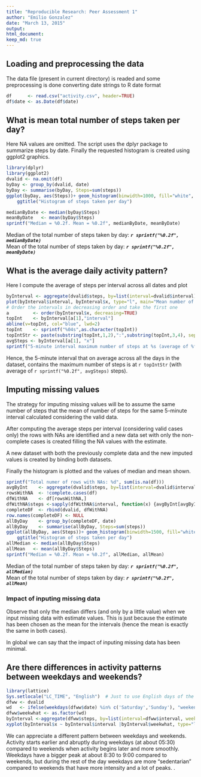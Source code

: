 ```yaml
---
title: "Reproducible Research: Peer Assessment 1"
author: "Emilio Gonzalez"
date: "March 13, 2015"
output:     
html_document:
keep_md: true
---
```



## Loading and preprocessing the data
The data file (present in current directory) is readed and some preprocessing is done converting date strings to R date format
```r
df      <- read.csv("activity.csv", header=TRUE)
df$date <- as.Date(df$date)
```
## What is mean total number of steps taken per day?
Here NA values are omitted. The script uses the dplyr package to summarize steps by date.
Finally the requested histogram is created using ggplot2 graphics.

```r
library(dplyr)
library(ggplot2)
dvalid <- na.omit(df)
byDay <- group_by(dvalid, date)
byDay <- summarise(byDay, Steps=sum(steps))
ggplot(byDay, aes(Steps))+ geom_histogram(binwidth=1000, fill="white", colour="black") +
    ggtitle("Histogram of steps taken per day") 

medianByDate <- median(byDay$Steps)
meanByDate   <- mean(byDay$Steps)
sprintf("Median = %0.2f. Mean = %0.2f", medianByDate, meanByDate)
```
Median of the total number of steps taken by day: ***`r sprintf("%0.2f", medianByDate)`***   
Mean of the total number of steps taken by day: ***`r sprintf("%0.2f", meanByDate)`*** 

## What is the average daily activity pattern?
Here I compute the average of steps per interval across all dates and plot
```r
byInterval <- aggregate(dvalid$steps, by=list(interval=dvalid$interval), FUN=mean)
plot(byInterval$interval, byInterval$x, type="l", main="Mean number of steps per interval (across all days)", xlab="Interval", ylab="Mean number of steps")
# Order the intervals in decreasing order and take the first one
a         <- order(byInterval$x, decreasing=TRUE)
topInt    <- byInterval[a[1],"interval"]
abline(v=topInt, col="blue", lwd=2)
topInt    <- sprintf("%04s",as.character(topInt))
topIntStr <- paste(substring(topInt,1,2),":",substring(topInt,3,4), sep="")
avgSteps <- byInterval[a[1], "x"]
sprintf("5-minute interval maximum number of steps at %s (average of %f steps)", topIntStr, avgSteps)
```
Hence, the 5-minute interval that on average across all the days in the dataset, contains the maximum number of steps is at `r topIntStr` (with average of `r sprintf("%0.2f", avgSteps)` steps).

## Imputing missing values

The strategy for imputing missing values will be to assume the same number of steps that the mean of number of steps for the same 5-minute interval calculated considering the valid data.

After computing the average steps per interval (considering valid cases only) the rows with NAs are identified and a new data set with only the non-complete cases is created filling the NA values with the estimate. 

A new dataset with both the previously complete data and the new imputed values is created by binding both datasets.

Finally the histogram is plotted and the values of median and mean shown.

```r
sprintf("Total numer of rows with NAs: %d", sum(is.na(df)))
avgByInt    <- aggregate(dvalid$steps, by=list(interval=dvalid$interval), FUN=mean)
rowsWithNA  <- !complete.cases(df)
dfWithNA    <- df[rowsWithNA,]
dfWithNA$steps <-sapply(dfWithNA$interval, function(x) {avgByInt[avgByInt$interval==x,"x"]})
completeDF  <- rbind(dvalid, dfWithNA)
row.names(completeDF) <- NULL
allByDay    <- group_by(completeDF, date)
allByDay    <- summarise(allByDay, Steps=sum(steps))
ggplot(allByDay, aes(Steps))+ geom_histogram(binwidth=1500, fill="white", colour="black") +
    ggtitle("Histogram of steps taken per day")    
allMedian <- median(allByDay$Steps)
allMean   <- mean(allByDay$Steps)
sprintf("Median = %0.2f. Mean = %0.2f", allMedian, allMean)
```
Median of the total number of steps taken by day: ***`r sprintf("%0.2f", allMedian)`***   
Mean of the total number of steps taken by day: ***`r sprintf("%0.2f", allMean)`*** 

### Impact of inputing missing data
Observe that only the median differs (and only by a little value) when we input missing data with estimate values.
This is just because the estimate has been chosen as the mean for the intervals (hence the mean is exactly the same in both cases).

In global we can say that the impact of inputing missing data has been minimal.


## Are there differences in activity patterns between weekdays and weekends?
```r
library(lattice)
Sys.setlocale("LC_TIME", "English")  # Just to use English days of the week
dfww <- dvalid
wd   <- ifelse(weekdays(dfww$date) %in% c('Saturday','Sunday'), "weekend", "weekday" )
dfww$weekwhat <- as.factor(wd)
byInterval <-aggregate(dfww$steps, by=list(interval=dfww$interval, weekwhat=dfww$weekwhat), FUN=mean)
xyplot(byInterval$x ~ byInterval$interval |byInterval$weekwhat, type="l", layout=c(1,2), xlab="Interval", ylab="Number of Steps")

```

We can appreciate a different pattern between weekdays and weekends.  
Activity starts earlier and abruptly during weekdays (at about 05:30) compared to weekends when activity begins later and more smoothly. Weekdays have a bigger peak at about 8:30 to 9:00 compared to weekends, but during the rest of the day weekdays are more "sedentarian" compared to weekends that have more intensity and a lot of peaks. .
